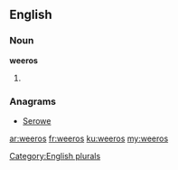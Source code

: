 ==English==

===Noun===
'''weeros'''

# {{plural of|[[weero]]}}

===Anagrams===
* [[Serowe#English|Serowe]]

[[Category:English plurals]]

[[ar:weeros]]
[[fr:weeros]]
[[ku:weeros]]
[[my:weeros]]